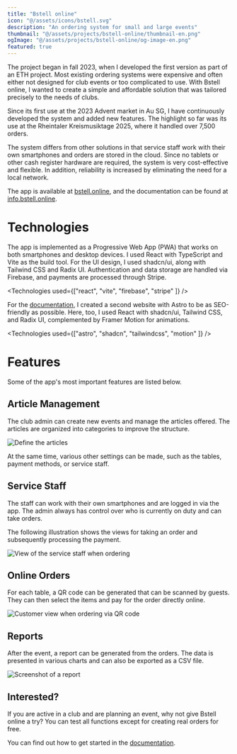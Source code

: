 ```yaml
---
title: "Bstell online"
icon: "@/assets/icons/bstell.svg"
description: "An ordering system for small and large events"
thumbnail: "@/assets/projects/bstell-online/thumbnail-en.png"
ogImage: "@/assets/projects/bstell-online/og-image-en.png"
featured: true
---
```


The project began in fall 2023, when I developed the first version as part of an ETH project. Most existing ordering systems were expensive and often either not designed for club events or too complicated to use. With Bstell online, I wanted to create a simple and affordable solution that was tailored precisely to the needs of clubs.

Since its first use at the 2023 Advent market in Au SG, I have continuously developed the system and added new features. The highlight so far was its use at the Rheintaler Kreismusiktage 2025, where it handled over 7,500 orders.

The system differs from other solutions in that service staff work with their own smartphones and orders are stored in the cloud. Since no tablets or other cash register hardware are required, the system is very cost-effective and flexible. In addition, reliability is increased by eliminating the need for a local network.

The app is available at [bstell.online](https://bstell.online), and the documentation can be found at [info.bstell.online](https://info.bstell.online).

# Technologies

The app is implemented as a Progressive Web App (PWA) that works on both smartphones and desktop devices. I used React with TypeScript and Vite as the build tool. For the UI design, I used shadcn/ui, along with Tailwind CSS and Radix UI. Authentication and data storage are handled via Firebase, and payments are processed through Stripe.

<Technologies used={["react", "vite", "firebase", "stripe" ]} />

For the [documentation](https://info.bstell.online), I created a second website with Astro to be as SEO-friendly as possible. Here, too, I used React with shadcn/ui, Tailwind CSS, and Radix UI, complemented by Framer Motion for animations.

<Technologies used={["astro", "shadcn", "tailwindcss", "motion" ]} />

# Features

Some of the app's most important features are listed below.

## Article Management

The club admin can create new events and manage the articles offered. The articles are organized into categories to improve the structure.

![Define the articles](@/assets/projects/bstell-online/bstell-articles.png)

At the same time, various other settings can be made, such as the tables, payment methods, or service staff.

## Service Staff

The staff can work with their own smartphones and are logged in via the app. The admin always has control over who is currently on duty and can take orders.

The following illustration shows the views for taking an order and subsequently processing the payment.

![View of the service staff when ordering](@/assets/projects/bstell-online/bstell-waiter.png)

## Online Orders

For each table, a QR code can be generated that can be scanned by guests. They can then select the items and pay for the order directly online.

![Customer view when ordering via QR code](@/assets/projects/bstell-online/bstell-customer.png)

## Reports

After the event, a report can be generated from the orders. The data is presented in various charts and can also be exported as a CSV file.

![Screenshot of a report](@/assets/projects/bstell-online/bstell-report.png)

## Interested?

If you are active in a club and are planning an event, why not give Bstell online a try? You can test all functions except for creating real orders for free.

You can find out how to get started in the [documentation](https://info.bstell.online/docs/loslegen).
